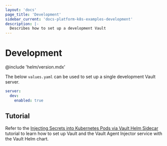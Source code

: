 ```yaml
---
layout: 'docs'
page_title: 'Development'
sidebar_current: 'docs-platform-k8s-examples-development'
description: |-
  Describes how to set up a development Vault
---
```


# Development

@include 'helm/version.mdx'

The below `values.yaml` can be used to set up a single development Vault server.

```yaml
server:
  dev:
    enabled: true
```

## Tutorial

Refer to the [Injecting Secrets into Kubernetes Pods via Vault Helm
Sidecar](/vault/tutorials/kubernetes/kubernetes-sidecar) tutorial
to learn how to set up Vault and the Vault Agent Injector service with the Vault Helm chart.
